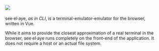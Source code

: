 
<Meta title="see·el·aye/Introduction"/>

# ![](/seeelaye.svg)

see·el·aye, _as in CLI_, is a terminal-emulator-emulator for the browser,
written in Vue.

While it aims to provide the closest approximation of a real terminal in
the browser, see·el·aye runs completely on the front-end of the application. It
does not require a host or an actual file system.
